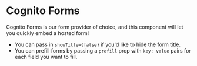 
<Meta title="CognitoForm" component={CognitoForm} />

# Cognito Forms

Cognito Forms is our form provider of choice, and this component will let you quickly embed a hosted form!

- You can pass in `showTitle={false}` if you'd like to hide the form title.
- You can prefill forms by passing a `prefill` prop with `key: value` pairs for each field you want to fill.

<Preview>
  <Story name="CognitoForm">
    <CognitoForm id={61} showTitle={false} />
  </Story>
</Preview>
